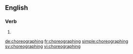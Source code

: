 ==English==

===Verb===
{{head|en|present participle}}

# {{present participle of|choreograph|lang=en|nocat=1}}

[[de:choreographing]]
[[fr:choreographing]]
[[simple:choreographing]]
[[sv:choreographing]]
[[vi:choreographing]]